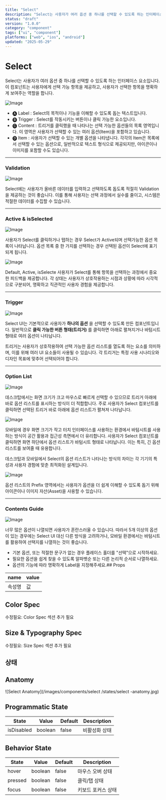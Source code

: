 ```yaml
---
title: "Select"
description: "Select는 사용자가 여러 옵션 중 하나를 선택할 수 있도록 하는 인터페이스 요소입니다. 이 컴포넌트는 사용자에게 선택 가능 항목을 제공하고, 사용자가 선택한 항목을 명확하게 보여주는 역할을 합니다."
status: "draft"
version: "1.0.0"
category: "component"
tags: ["ui", "component"]
platforms: ["web", "ios", "android"]
updated: "2025-05-29"
---
```


# Select 

Select는 사용자가 여러 옵션 중 하나를 선택할 수 있도록 하는 인터페이스 요소입니다. 
이 컴포넌트는 사용자에게 선택 가능 항목을 제공하고, 사용자가 선택한 항목을 명확하게 보여주는 역할을 합니다. 

![Image](https://img.29cm.co.kr/next-edition/2024/09/05/a2561c0da037403881d498a7cd147175_20240905143242.jpg)

- 🅐 Label : Select의 목적이나 기능을 이해할 수 있도록 돕는 텍스트입니다. 
- 🅑 Trigger : Select를 작동시키는 버튼이나 클릭 가능한 요소입니다. 
- 🅒 Content : 트리거를 클릭했을 때 나타나는 선택 가능한 옵션들의 목록 영역입니다. 이 영역은 사용자가 선택할 수 있는 여러 옵션(Item)을 포함하고 있습니다.
- 🅓 Item : 사용자가 선택할 수 있는 개별 옵션을 나타냅니다. 각각의 Item은 목록에서 선택할 수 있는 옵션으로, 일반적으로 텍스트 형식으로 제공되지만, 아이콘이나 이미지를 포함할 수도 있습니다.

---

### Validation

![Image](https://img.29cm.co.kr/next-edition/2024/09/11/efe5f0c2afcd4abc86c96d5e12ead525_20240911175929.jpg)

Select에는 사용자가 올바른 데이터를 입력하고 선택하도록 돕도록 적절히 Validation을 제공하는 것이 좋습니다. 
이를 통해 사용자는 선택 과정에서 실수를 줄이고, 시스템은 적절한 데이터를 수집할 수 있습니다.

---

### Active & isSelected

![Image](https://img.29cm.co.kr/next-edition/2024/09/11/37499788f99b424b911bdf2dc49e2bb3_20240911185048.gif)

사용자가 Select를 클릭하거나 탭하는 경우 Select가 Active되며 선택가능한 옵션 목록이 나타납니다.
옵션 목록 중 한 가지를 선택하는 경우 선택된 옵션이 Select에 표기되게 됩니다. 

![Image](https://img.29cm.co.kr/next-edition/2024/09/11/12efcbc2db8f43c5847a90c77400497e_20240911185146.jpg)

Default, Active, isSelecte 사용자가 Select를 통해 항목을 선택하는 과정에서 중요한 피드백을 제공합니다. 
각 상태는 사용자가 상호작용하는 시점과 상황에 따라 시각적으로 구분되어, 명확하고 직관적인 사용자 경험을 제공합니다.

---

### Trigger

![Image](https://img.29cm.co.kr/next-edition/2024/09/12/73e3793a2e304d62a68d221258e6fba8_20240912001221.png)

Select UI는 기본적으로 사용자가 **하나의 옵션** 을 선택할 수 있도록 만든 컴포넌트입니다. 
일반적으로 **클릭 가능한 버튼 형태(트리거)** 를 클릭하면 아래로 펼쳐지거나 바텀시트 형태로 여러 옵션이 나타납니다.

트리거는 사용자가 상호작용하여 선택 가능한 옵션 리스트를 열도록 하는 요소를 의미하며, 이를 위해 여러 UI 요소들이 사용될 수 있습니다. 
각 트리거는 특정 사용 시나리오와 디자인 목표에 맞추어 선택되어야 합니다. 

---

### Option List 

![Image](https://img.29cm.co.kr/next-edition/2024/09/11/25acb6777cea4ab08f836ed818d3595d_20240911235251.jpg)

데스크탑에서는 화면 크기가 크고 마우스로 빠르게 선택할 수 있으므로 트리거 아래에 바로 옵션 리스트를 표시하는 방식이 더 적합합니다.
주로 사용자가 Select 컴포넌트를 클릭하면 선택된 트리거 바로 아래에 옵션 리스트가 펼쳐져 나타납니다.

![Image](https://img.29cm.co.kr/next-edition/2024/09/11/00e9d2e55c1a4a919f17afdce8ae170a_20240911235154.gif)

모바일에 경우 화면 크기가 작고 터치 인터페이스를 사용하는 환경에서 바텀시트를 사용하는 방식이 공간 활용과 접근성 측면에서 더 유리합니다.
사용자가 Select 컴포넌트를 클릭하면 화면 하단에서 옵션 리스트가 바텀시트 형태로 나타납니다. 이는 특히, 긴 옵션 리스트를 보여줄 때 유용합니다.

데스크탑과 모바일에서 Select의 옵션 리스트가 나타나는 방식의 차이는 각 기기의 특성과 사용자 경험에 맞춘 최적화된 설계입니다.

![Image](https://img.29cm.co.kr/next-edition/2024/09/12/a0b42d965bdc4df9a3673c45f5bc95ff_20240912004733.jpg)

옵션 리스트의 Prefix 영역에서는 사용자가 옵션을 더 쉽게 이해할 수 있도록 돕기 위해 아이콘이나 이미지 자산(Asset)을 사용할 수 있습니다. 

---

### Contents Guide

![Image](https://img.29cm.co.kr/next-edition/2024/09/12/94efbe80c894475daadecb4c3a4cd29a_20240912031850.png)

너무 많은 옵션이 나열되면 사용자가 혼란스러울 수 있습니다. 
따라서 5개 이상의 옵션이 있는 경우에는 Select UI 대신 다른 방식을 고려하거나, 
모바일 환경에서는 바텀시트를 활용하여 선택지를 나열하는 것이 좋습니다. 

- 기본 옵션, 또는 적절한 문구가 없는 경우 플레이스 홀더를 "선택"으로 시작하세요.
- 필요한 옵션을 쉽게 찾을 수 있도록 알파벳순 또는 다른 논리적 순서로 나열하세요. 
- 옵션의 기능에 따라 명확하게 Label을 지정해주세요.## Props

| name | value |
| --- | --- |
| 속성명 | 값 |

## Color Spec

수정필요: Color Spec 섹션 추가 필요

## Size & Typography Spec

수정필요: Size Spec 섹션 추가 필요

## 상태

## Anatomy

![Select  Anatomy](/images/components/select /states/select -anatomy.jpg)

## Programmatic State

| State | Value | Default | Description |
| --- | --- | --- | --- |
| isDisabled | boolean | false | 비활성화 상태 |

## Behavior State

| State | Value | Default | Description |
| --- | --- | --- | --- |
| hover | boolean | false | 마우스 오버 상태 |
| pressed | boolean | false | 클릭/탭 상태 |
| focus | boolean | false | 키보드 포커스 상태 |


